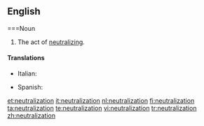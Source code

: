 ==English==

===Noun
{{en-noun}}

# The act of [[neutralize|neutralizing]].

====Translations====
{{top}}
*Italian: {{t-|it|neutralizzazione|f}}
{{mid}}
*Spanish: {{t-|es|neutralización|f}}
{{bottom}}

[[et:neutralization]]
[[it:neutralization]]
[[nl:neutralization]]
[[fi:neutralization]]
[[ta:neutralization]]
[[te:neutralization]]
[[vi:neutralization]]
[[tr:neutralization]]
[[zh:neutralization]]